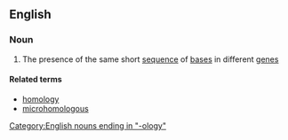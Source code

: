 ==English==

===Noun===
{{en-noun|-}}

#{{genetics}} The presence of the same short [[sequence]] of [[base]]s in different [[gene]]s

====Related terms====
*[[homology]]
*[[microhomologous]]
[[Category:English nouns ending in "-ology"]]
